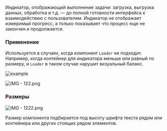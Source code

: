 Индикатор, отображающий выполнение задачи: загрузка, выгрузка данных, обработка и т.д. — до полной готовности интерфейса к взаимодействию с пользователем. Индикатор не отображает измеримый прогресс, а только показывает что процесс еще не закончен и продолжается.

### Применение

Используется в случаях, когда компонент `Loader` не подходит. Например, когда контейнер для индикатора меньше или равный по размеру, и `Loader` в таком случае нарушит визуальный баланс.

![example](/static/images/design/Spin/example.png)

![IMG - 122.png](/static/images/design/Spin/IMG_-_122.png)

### Размеры

![IMG - 1222.png](/static/images/design/Spin/IMG_-_1222.png)

Размер компонента подбирается под высоту шрифта текста рядом или контейнера или других стоящих рядом элементов.